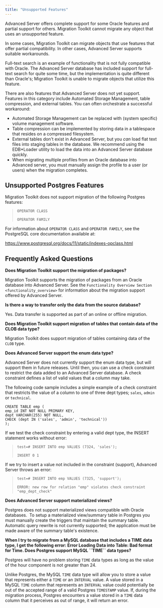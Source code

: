 ```yaml
---
title: "Unsupported Features"
---
```


<div id="unsupported_features" class="registered_link"></div>

Advanced Server offers complete support for some Oracle features and partial support for others. Migration Toolkit cannot migrate any object that uses an unsupported feature.

In some cases, Migration Toolkit can migrate objects that use features that offer partial compatibility. In other cases, Advanced Server supports suitable workarounds.

Full-text search is an example of functionality that is not fully compatible with Oracle. The Advanced Server database has included support for full-text search for quite some time, but the implementation is quite different than Oracle's; Migration Toolkit is unable to migrate objects that utilize this feature.

There are also features that Advanced Server does not yet support. Features in this category include Automated Storage Management, table compression, and external tables. You can often orchestrate a successful workaround:

-   Automated Storage Management can be replaced with (system specific) volume management software.
-   Table compression can be implemented by storing data in a tablespace that resides on a compressed filesystem.
-   External tables don't exist in Advanced Server, but you *can* load flat text files into staging tables in the database. We recommend using the EDB\*Loader utility to load the data into an Advanced Server database quickly.
-   When migrating multiple profiles from an Oracle database into Advanced server, you must manually assign the profile to a user (or users) when the migration completes.

<div id="unsupported_pg_features" class="registered_link"></div>

## Unsupported Postgres Features

Migration Toolkit does not support migration of the following Postgres features:

> `OPERATOR CLASS`
>
> `OPERATOR FAMILY`

For information about `OPERATOR CLASS` and `OPERATOR FAMILY`, see the PostgreSQL core documentation available at:

<https://www.postgresql.org/docs/11/static/indexes-opclass.html>

<div id="faq" class="registered_link"></div>

## Frequently Asked Questions

**Does Migration Toolkit support the migration of packages?**

Migration Toolkit supports the migration of packages from an Oracle database into Advanced Server. See the `Functionality Overview Section <functionality_overview>` for information about the migration support offered by Advanced Server.

**Is there a way to transfer only the data from the source database?**

Yes. Data transfer is supported as part of an online or offline migration.

**Does Migration Toolkit support migration of tables that contain data of the CLOB data type?**

Migration Toolkit does support migration of tables containing data of the `CLOB` type.

**Does Advanced Server support the enum data type?**

Advanced Server does not currently support the enum data type, but will support them in future releases. Until then, you can use a check constraint to restrict the data added to an Advanced Server database. A check constraint defines a list of valid values that a column may take.

The following code sample includes a simple example of a check constraint that restricts the value of a column to one of three dept types; `sales`, `admin` or `technical`.

```
CREATE TABLE emp (
emp_id INT NOT NULL PRIMARY KEY,
dept VARCHAR(255) NOT NULL, 
CHECK (dept IN ('sales', 'admin', 'technical'))
);
```

If we test the check constraint by entering a valid dept type, the INSERT statement works without error:

> `test=# INSERT INTO emp VALUES (7324, 'sales');`
>
> `INSERT 0 1`

If we try to insert a value not included in the constraint (support), Advanced Server throws an error:

> `test=# INSERT INTO emp VALUES (7325, 'support');`
>
> `ERROR: new row for relation "emp" violates check constraint "emp_dept_check"`

**Does Advanced Server support materialized views?**

Postgres does not support materialized views compatible with Oracle databases.  To setup a materialized view/summary table in Postgres you must manually create the triggers that maintain the summary table.  Automatic query rewrite is not currently supported; the application must be made aware of the summary table's existence.

**When I try to migrate from a MySQL database that includes a TIME data type, I get the following error: Error Loading Data into Table: Bad format for Time. Does Postgres support MySQL \`\`TIME\`\` data types?**

Postgres will have no problem storing `TIME` data types as long as the value of the hour component is not greater than 24.

Unlike Postgres, the MySQL `TIME` data type will allow you to store a value that represents either a `TIME` or an `INTERVAL` value. A value stored in a MySQL `TIME` column that represents an `INTERVAL` value could potentially be out of the accepted range of a valid Postgres `TIMESTAMP` value. If, during the migration process, Postgres encounters a value stored in a `TIME` data column that it perceives as out of range, it will return an error.
